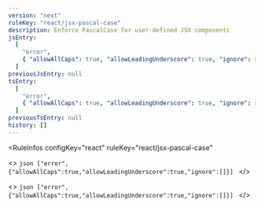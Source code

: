 ```yaml
---
version: "next"
ruleKey: "react/jsx-pascal-case"
description: Enforce PascalCase for user-defined JSX components
jsEntry:
  [
    "error",
    { "allowAllCaps": true, "allowLeadingUnderscore": true, "ignore": [] },
  ]
previousJsEntry: null
tsEntry:
  [
    "error",
    { "allowAllCaps": true, "allowLeadingUnderscore": true, "ignore": [] },
  ]
previousTsEntry: null
history: []
---
```


<RuleInfos 
  configKey="react" 
  ruleKey="react/jsx-pascal-case" 
>
  <>
    ```json
    ["error",{"allowAllCaps":true,"allowLeadingUnderscore":true,"ignore":[]}]
    ```
  </>

  <>
    ```json
    ["error",{"allowAllCaps":true,"allowLeadingUnderscore":true,"ignore":[]}]
    ```
  </>
</RuleInfos>
